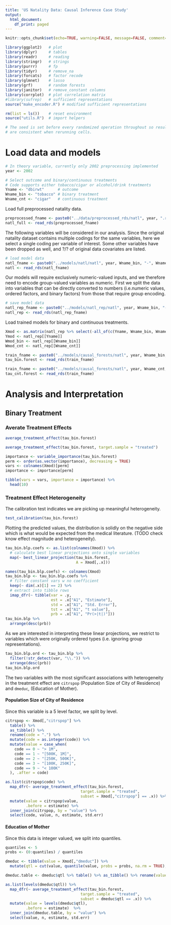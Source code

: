 ```yaml
---
title: 'US Natality Data: Causal Inference Case Study'
output:
  html_document:
    df_print: paged
---
```


```r
knitr::opts_chunk$set(echo=TRUE, warning=FALSE, message=FALSE, comment=NA)

library(ggplot2)   # plot
library(dplyr)     # tables
library(readr)     # reading
library(stringr)   # strings
library(purrr)     # fp
library(tidyr)     # remove_na
library(forcats)   # factor recode
library(glmnet)    # lasso
library(grf)       # random forests
library(janitor)   # remove_constant columns
library(corrplot)  # plot correlation matrix
#library(sufrep)   # sufficient representations
source("make_encoder.R") # modified sufficient representations

rm(list = ls())    # reset environment
source("utils.R")  # import helpers

# The seed is set before every randomized operation throughout so results
# are consistent when rerunning cells.
```

# Load data and models

```r
# In theory variable, currently only 2002 preprocessing implemented
year <- 2002 

# Select outcome and binary/continuous treatments
# Code supports either tobacco/cigar or alcohol/drink treatments
Yname <- "dbirwt"      # outcome
Wname_bin <- "tobacco" # binary treatment
Wname_cnt <- "cigar"   # continuous treatment
```

Load full preprocessed natality data.

```r
preprocessed_fname <- paste0("../data/preprocessed_rds/natl", year, ".rds")
natl_full <- read_rds(preprocessed_fname)
```

The following variables will be considered in our analysis. Since the original
natality dataset contains multiple codings for the same variables, here we
select a single coding per variable of interest. Some other variables have been
dropped as well, and ?/? of original data covariates are listed. 

```r
# load model data
natl_fname <- paste0("../models/natl/natl", year, Wname_bin, "-", Wname_cnt, ".rds")
natl <- read_rds(natl_fname)
```

Our models will require exclusively numeric-valued inputs, and we therefore need
to encode group-valued variables as numeric. First we split the data into 
variables that can be directly converted to numbers (i.e.numeric values, ordered
factors, and binary factors) from those that require group encoding.

```r
# save model data
natl_rep_fname <- paste0("../models/natl_rep/natl", year, Wname_bin, "-", Wname_cnt, ".rds")
natl_rep <- read_rds(natl_rep_fname)
```

Load trained models for binary and continuous treatments.

```r
Xmod <- as.matrix(natl_rep %>% select(-all_of(c(Yname, Wname_bin, Wname_cnt))))
Ymod <- natl_rep[[Yname]]
Wmod_bin <- natl_rep[[Wname_bin]]
Wmod_cnt <- natl_rep[[Wname_cnt]]

train_fname <- paste0("../models/causal_forests/natl", year, Wname_bin, ".rds")
tau_bin.forest <- read_rds(train_fname)

train_fname <- paste0("../models/causal_forests/natl", year, Wname_cnt, ".rds")
tau_cnt.forest <- read_rds(train_fname)
```

# Analysis and Interpretation

## Binary Treatment

### Averate Treatment Effects

```r
average_treatment_effect(tau_bin.forest)
```

```r
average_treatment_effect(tau_bin.forest, target.sample = "treated")
```

```r
importance <- variable_importance(tau_bin.forest)
perm <- order(as.vector(importance), decreasing = TRUE)
vars <- colnames(Xmod)[perm]
importance <- importance[perm]

tibble(vars = vars, importance = importance) %>%
  head(10)
```
### Treatment Effect Heterogeneity 

The calibration test indicates we are picking up meaningful heterogeneity.

```r
test_calibration(tau_bin.forest)
```

Plotting the predicted values, the distribution is solidly on the negative side
which is what would be expected from the medical literature. (TODO check know
effect magnitude and heterogeneity).

```r
tau_bin.blp.coefs <- as.list(colnames(Xmod)) %>%
  # calculate best linear projections onto single variables
  map(~ best_linear_projection(tau_bin.forest, 
                               A = Xmod[,.x]))

names(tau_bin.blp.coefs) <- colnames(Xmod)
tau_bin.blp <- tau_bin.blp.coefs %>%
  # filter constant vars w no coefficient
  keep(~ dim(.x)[1] == 2) %>%
  # extract into tibble rows
  imap_dfr(~ tibble(var = .y,
                    est = .x["A1", "Estimate"],
                    std = .x["A1", "Std. Error"],
                    tst = .x["A1", "t value"],
                    prb = .x["A1", "Pr(>|t|)"]))
tau_bin.blp %>%
  arrange(desc(prb))
```

As we are interested in interpreting these linear projections, we restrict to
variables which were originally ordered types (i.e. ignoring group 
representations).

```r
tau_bin.blp.ord <- tau_bin.blp %>%
  filter(!str_detect(var, "\\.")) %>%
  arrange(desc(prb))
tau_bin.blp.ord
```

The two variables with the most significant associations with heterogeneity
in the treatment effect are `citrspop` (Population Size of City of Residence)
and `dmeduc`, (Education of Mother).

#### Population Size of City of Residence

Since this variable is a 5 level factor, we split by level.

```r
citrspop <- Xmod[,"citrspop"] %>% 
  table() %>%
  as_tibble() %>%
  rename(code = ".") %>%
  mutate(code = as.integer(code)) %>%
  mutate(value = case_when(
    code == 0 ~ "> 1M",
    code == 1 ~ "[500K, 1M]",
    code == 2 ~ "[250K, 500K]",
    code == 3 ~ "[100K, 250K]",
    code == 9 ~ "< 100K"
  ), .after = code)
```

```r
as.list(citrspop$code) %>%
  map_dfr(~ average_treatment_effect(tau_bin.forest, 
                                 target.sample = "treated",
                                 subset = Xmod[,"citrspop"] == .x)) %>%
  mutate(value = citrspop$value, 
         .before = estimate) %>%
  inner_join(citrspop, by = "value") %>%
  select(code, value, n, estimate, std.err)
```

#### Education of Mother

Since this data is integer valued, we split into quantiles.

```r
quantiles <- 5
probs <- (0:quantiles) / quantiles

dmeduc <- tibble(value = Xmod[,"dmeduc"]) %>% 
  mutate(qtl = cut(value, quantile(value, probs = probs, na.rm = TRUE), include.lowest = TRUE))

dmeduc.table <- dmeduc$qtl %>% table() %>% as_tibble() %>% rename(value = ".")
```

```r
as.list(levels(dmeduc$qtl)) %>%
  map_dfr(~ average_treatment_effect(tau_bin.forest, 
                                 target.sample = "treated",
                                 subset = dmeduc$qtl == .x)) %>%
  mutate(value = levels(dmeduc$qtl), 
         .before = estimate)  %>%
  inner_join(dmeduc.table, by = "value") %>%
  select(value, n, estimate, std.err)
```
